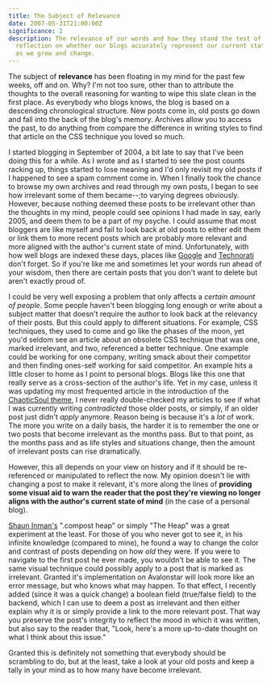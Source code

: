 ```yaml
---
title: The Subject of Relevance
date: 2007-05-31T21:00:00Z
significance: 2
description: The relevance of our words and how they stand the test of time. A
  reflection on whether our blogs accurately represent our current state of mind
  as we grow and change.
---
```


The subject of **relevance** has been floating in my mind for the past few weeks, off and on. Why? I'm not too sure, other than to attribute the thoughts to the overall reasoning for wanting to wipe this slate clean in the first place. As everybody who blogs knows, the blog is based on a descending chronological structure. New posts come in, old posts go down and fall into the back of the blog's memory. Archives allow you to access the past, to do anything from compare the difference in writing styles to find that article on the CSS technique you loved so much.

I started blogging in September of 2004, a bit late to say that I've been doing this for a while. As I wrote and as I started to see the post counts racking up, things started to lose meaning and I'd only revisit my old posts if I happened to see a spam comment come in. When I finally took the chance to browse my own archives and read through my own posts, I began to see how irrelevant some of them became--;to varying degrees obviously. However, because nothing deemed these posts to be irrelevant other than the thoughts in my mind, people could see opinions I had made in say, early 2005, and deem them to be a part of my psyche. I could assume that most bloggers are like myself and fail to look back at old posts to either edit them or link them to more recent posts which are probably more relevant and more aligned with the author's current state of mind. Unfortunately, with how well blogs are indexed these days, places like [Google][1] and [Technorati][2] don't forget. So if you're like me and sometimes let your words run ahead of your wisdom, then there are certain posts that you don't want to delete but aren't exactly proud of.

I could be very well exposing a problem that only affects a _certain amount of people_. Some people haven't been blogging long enough or write about a subject matter that doesn't require the author to look back at the relevancy of their posts. But this could apply to different situations. For example, CSS techniques, they used to come and go like the phases of the moon, yet you'd seldom see an article about an obsolete CSS technique that was one, marked irrelevant, and two, referenced a better technique. One example could be working for one company, writing smack about their competitor and then finding ones-self working for said competitor. An example hits a little closer to home as I point to personal blogs. Blogs like this one that really serve as a cross-section of the author's life. Yet in my case, unless it was updating my most frequented article in the introduction of the [ChaoticSoul theme][3], I never really double-checked my articles to see if what I was currently writing _contradicted_ those older posts, or simply, if an older post just didn't _apply_ anymore. Reason being is because it's a _lot_ of work. The more you write on a daily basis, the harder it is to remember the one or two posts that become irrelevant as the months pass. But to that point, as the months pass and as life styles and situations change, then the amount of irrelevant posts can rise dramatically.

However, this all depends on your view on history and if it should be re-referenced or manipulated to reflect the now. My opinion doesn't lie with changing a post to make it relevant, it's more along the lines of **providing some visual aid to warn the reader that the post they're viewing no longer aligns with the author's current state of mind** (in the case of a personal blog).

[Shaun Inman's][4] ".compost heap" or simply "The Heap" was a great experiment at the least. For those of you who never got to see it, in his infinite knowledge (compared to mine), he found a way to change the color and contrast of posts depending on how _old_ they were. If you were to navigate to the first post he ever made, you wouldn't be able to see it. The same visual technique could possibly apply to a post that is marked as irrelevant. Granted it's implementation on Avalonstar will look more like an error message, but who knows what may happen. To that effect, I recently added (since it was a quick change) a boolean field (true/false field) to the backend, which I can use to deem a post as irrelevant and then either explain why it is or simply provide a link to the more relevant post. That way you preserve the post's integrity to reflect the mood in which it was written, but also say to the reader that, "Look, here's a more up-to-date thought on what I think about this issue."

Granted this is definitely not something that everybody should be scrambling to do, but at the least, take a look at your old posts and keep a tally in your mind as to how many have become irrelevant.

[1]: http://google.com/
[2]: http://technorati.com/
[3]: http://themes.wordpress.net/columns/2-columns/134/chaoticsoul-10/
[4]: http://shauninman.com/
